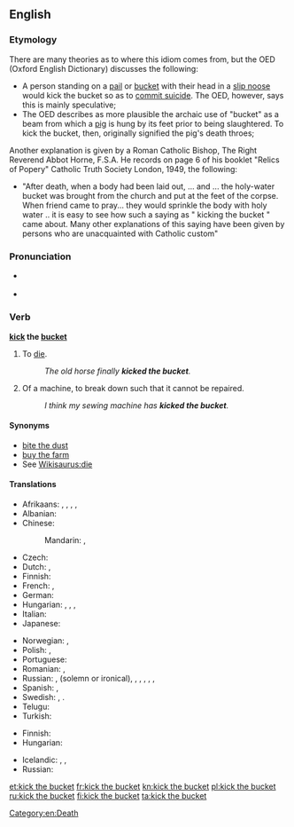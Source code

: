 {{was wotd|2007|December|6}}
==English==

===Etymology===
{{wikipedia}}
There are many theories as to where this idiom comes from, but the OED (Oxford English Dictionary) discusses the following:
* A person standing on a [[pail]] or [[bucket]] with their head in a [[slip noose]] would kick the bucket so as to [[commit suicide]]. The OED, however, says this is mainly speculative;
* The OED describes as more plausible the archaic use of "bucket" as a beam from which a [[pig]] is hung by its feet prior to being slaughtered. To kick the bucket, then, originally signified the pig's death throes;

Another explanation is given by a Roman Catholic Bishop, The Right Reverend Abbot Horne, F.S.A. He records on page 6 of his booklet "Relics of Popery" Catholic Truth Society London, 1949, the following:
* "After death, when a body had been laid out, ... and ... the holy-water bucket was brought from the church and put at the feet of the corpse. When friend came to pray... they would sprinkle the body with holy water .. it is easy to see how such a saying as " kicking the bucket " came about. Many other explanations of this saying have been given by persons who are unacquainted with Catholic custom"

===Pronunciation===
* {{a|RP|US}} {{IPA|/ˈkɪk ðə ˈbʌkɪt/}}
* {{audio|en-us-kick the bucket.ogg|Audio (US)}}

===Verb===
'''[[kick]] the [[bucket]]'''

# {{idiomatic|euphemistic|colloquial}} To [[die]].
#: ''The old horse finally '''kicked the bucket'''.''
# {{idiomatic|colloquial}} Of a machine, to break down such that it cannot be repaired.
#: ''I think my sewing machine has '''kicked the bucket'''.''

====Synonyms====
* [[bite the dust]]
* [[buy the farm]]
* See [[Wikisaurus:die]]

====Translations====
{{trans-top|to die}}
* Afrikaans: {{t-|af|skop die emmer}} {{gloss|kick the bucket}}, {{t-|af|gee die gees}} {{gloss|give up the ghost}}, {{t-|af|steek die lepel in die dak}} {{gloss|stick the spoon into the roof}}, {{t-|af|gaan bokveld toe}} {{gloss|go to the buck/goat field}}, {{t-|af|verwissel die tydelike met die ewige}} {{gloss|exchange the temporary for the eternal}}
* Albanian: {{t-|sq|drodhi këmbën}} {{qualifier|idiom}} {{gloss|literary: twitched the leg}}
* Chinese:
*: Mandarin: {{t|cmn|翹辮子|sc=Hani}}, {{t|cmn|翘辫子|tr=qiào biànzi|sc=Hani}} {{qualifier|raise the plait}}
* Czech: {{t-|cs|zaklepat bačkorama}} {{qualifier|idiom}} {{gloss|literary: to clap a pair of slippers}}
* Dutch: {{t-|nl|de pijp aan Maarten geven}}, {{t-|nl|het loodje leggen}}
* Finnish: {{t+|fi|potkaista tyhjää}} {{gloss|lit., to kick a void}}
* French: {{t+|fr|passer l'arme à gauche}} {{gloss|pass the weapon to the left}}, {{t+|fr|casser sa pipe}} {{gloss|to break one's smoking}}
* German: {{t+|de|den Löffel abgeben}} {{gloss|give away the spoon}}
* Hungarian: {{t-|hu|elpatkol}}, {{t-|hu|felrúgja a gyertyát}}, {{t-|hu|beadja a kulcsot}},  {{t-|hu|feldobja a bakancsot}}
* Italian: {{t-|it|tirare le cuoia}}
* Japanese: {{t-|ja|くたばる|tr=kutabaru}}
{{trans-mid}}
* Norwegian: {{t+|no|legge inn årene}} {{gloss|pull one's oars in}}, {{t+|no|gå i pennalet}} {{gloss|hit the pencil-box}}
* Polish: {{t+|pl|kopnąć w kalendarz}}, {{t+|pl|odwalić kitę}}
* Portuguese: {{t+|pt|bater as botas}}
* Romanian: {{t-|ro|a da colțul}} {{gloss|turn around the corner}}, {{t-|ro|a da ortul popii}} {{gloss|pay a coin to the priest}}
* Russian: {{t+|ru|сыграть в ящик}} {{qualifier|play into the casket}}, {{t+|ru|почить в бозе}} {{qualifier|sleep in God}} (solemn or ironical), {{t+|ru|преставиться}}, {{t-|ru|приказать долго жить}} {{qualifier|order to live long}}, {{t+|ru|откинуть копыта}} {{qualifier|throw away the hooves}}, {{t+|ru|протянуть ноги}} {{qualifier|stretch the legs}}, {{t+|ru|дать дуба}} {{qualifier|give some oak}}, {{t-|ru|коньки отбросить|tr=kon'kí otbrósit'}} {{qualifier|throw away the skates}}
* Spanish: {{t+|es|estirar la pata}} {{gloss|stretch the leg}}, {{t-|es|colgar los guayos}} {{gloss|hang the football shoes}}
* Swedish: {{t-|sv|kila runt hörnet}} {{gloss|go around the corner}}, {{t-|sv|ta ner skylten}} {{gloss|take the sign down}}.
* Telugu: {{t-|te|బాల్చీ తన్ను|tr=baalchee tannu}}
* Turkish: {{t+|tr|nalları dikmek}}
{{trans-bottom}}

{{trans-top|to break down beyond repair}}
* Finnish: {{t+|fi|hajota}} {{t-|fi|lopullisesti}}
* Hungarian: {{t-|hu|beadja a kulcsot}}
{{trans-mid}}
* Icelandic: {{t-|is|eyðilegjast}}, {{t+|is|deyja}}, {{t-|is|drepast}}
* Russian: {{t+|ru|накрыться медным тазом|sc=Cyrl}}
{{trans-bottom}}

[[Category:en:Death]]

[[et:kick the bucket]]
[[fr:kick the bucket]]
[[kn:kick the bucket]]
[[pl:kick the bucket]]
[[ru:kick the bucket]]
[[fi:kick the bucket]]
[[ta:kick the bucket]]